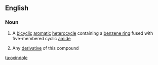 ==English==

===Noun===
{{wikipedia}}
{{en-noun|~}}

# {{label|en|uncountable|organic compound}} A [[bicyclic]] [[aromatic]] [[heterocycle]] containing a [[benzene ring]] fused with five-membered cyclic [[amide]]
# {{label|en|countable|organic compound}} Any [[derivative]] of this compound

[[ta:oxindole]]